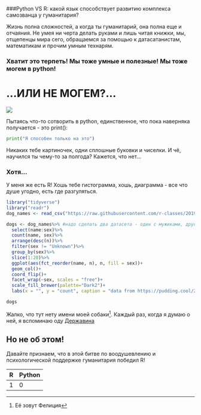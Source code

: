 ###Python VS R: какой язык способствует развитию комплекса самозванца у гуманитария?


Жизнь полна сложностей, а когда ты гуманитарий, она полна еще и отчаяния. Не умея ни черта делать руками и лишь читая книжки, мы, отщепенцы мира сего, обращаемся за помощью к датасатанистам, математикам и прочим умным технарям.

### Хватит это терпеть! Мы тоже умные и полезные! Мы тоже могем в python! 

# __...ИЛИ НЕ МОГЕМ?...__
![](https://cs6.pikabu.ru/post_img/2015/05/26/11/1432669616_1437978248.jpg)

Пытаясь что-то сотворить в python, единственное, что пока наверняка получается - это print():
``` {python, python.reticulate = FALSE}
print("Я способен только на это")
```
Никаких тебе картиночек, одни сплошные буковки и чиселки. И чё, научился ты чему-то за полгода?
Кажется, что нет...

### __Хотя...__

У меня же есть R! Хошь тебе гистограмма, хошь, диаграмма - все что душе угодно, есть где разгуляться.
``` {r include = FALSE}
library("tidyverse")
library("readr")
dog_names <- read_csv("https://raw.githubusercontent.com/r-classes/2019_2020_ds4dh_hw_2_dplyr_tidyr_ggplot2/master/data/dog_names.csv")

dogs <- dog_names%>% #надо сделать два датасета - один с мужиками, другой с бабами.
  select(name:sex)%>%
  count(name, sex)%>%
  arrange(desc(n))%>%
  filter(sex != "Unknown")%>%
  group_by(sex)%>%
  slice(1:20)%>%
  ggplot(aes(fct_reorder(name, n), n, fill = sex))+
  geom_col()+
  coord_flip()+
  facet_wrap(~sex, scales = "free")+
  scale_fill_brewer(palette="Dark2")+
  labs(x = "", y = "count", caption = "data from https://pudding.cool/2019/10/shelters/")

```
``` {r}
dogs
```
Жалко, что тут нету имени моей собаки^[Её зовут Фелиция]. Каждый раз, когда я думаю о ней, я вспоминаю оду [Державина](https://rvb.ru/18vek/derzhavin/01text/017.htm)

## Но не об этом!
Давайте признаем, что в этой битве по воодушевлению и психологической поддержке гуманитария победил R!

| R     | Python 
|-------|--------
| 1     | 0      
 
